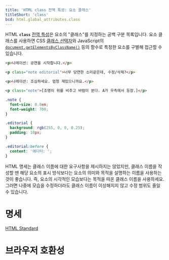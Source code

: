 ```yaml
---
title: 'HTML class 전역 특성: 요소 클래스'
titleShort: 'class'
bcd: html.global_attributes.class
---
```


HTML **`class`** [전역 특성](../Global_attributes)은 요소의 "클래스"를 지정하는 공백 구분 목록입니다. 요소 클래스를 사용하면 CSS [클래스 선택자](https://developer.mozilla.org/en-US/docs/Web/CSS/Class_selectors)와 JavaScript의 [`document.getElementsByClassName()`](https://developer.mozilla.org/en-US/docs/Web/API/Document/getElementsByClassName) 등의 함수로 특정한 요소를 구별해 접근할 수 있습니다.

```html hidden name=demo
<p>나레이션: 공연을 시작합니다.</p>

<p class="note editorial">너무 당연한 소리같은데, 수정/삭제?</p>

<p>나레이션: 조심하세요. 엄청 재밌으니까요.</p>

<p class="note">[조명이 위를 비추고 바람이 분다. A가 우측에서 등장.]</p>
```

```css hidden name=demo
.note {
  font-size: 0.8em;
  font-weight: 700;
}

.editorial {
  background: rgb(255, 0, 0, 0.25);
  padding: 10px;
}

.editorial:before {
  content: '에디터: ';
}
```

<LiveExample height={240} lang="html" name="demo" />

HTML 명세는 클래스 이름에 대한 요구사항을 제시하지는 않았지만, 클래스 이름을 작성할 땐 해당 요소의 표시 방식보다는 요소의 의미와 목적을 설명하는 이름을 사용하는 것이 좋습니다. 즉, 요소의 시각적인 모습보다는 목적을 따온 클래스 이름을 사용하세요. 그러면 나중에 모습을 수정하더라도 클래스 이름이 이상해지지 않고 수정 범위도 줄일 수 있습니다.

# 명세

[HTML Standard](https://html.spec.whatwg.org/multipage/elements.html#classes)

# 브라우저 호환성

<BrowserCompat data={props.bcd} />
